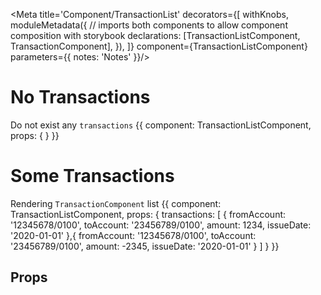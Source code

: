 
<Meta title='Component/TransactionList'
decorators={[
  withKnobs,
  moduleMetadata({
      // imports both components to allow component composition with storybook
      declarations: [TransactionListComponent, TransactionComponent],
    }),
]}
component={TransactionListComponent}
parameters={{
  notes: 'Notes'
}}/>

# No Transactions
Do not exist any `transactions`
<Preview>
  <Story name='No Transaction' height='60px'>
    {{
      component: TransactionListComponent,
      props: {
      }
    }}
  </Story>
</Preview>

# Some Transactions
Rendering `TransactionComponent` list
<Preview>
  <Story name='Some Transactions' height='100px'>
      {{
        component: TransactionListComponent,
        props: {
          transactions: [
            {
              fromAccount: '12345678/0100',
              toAccount: '23456789/0100',
              amount: 1234,
              issueDate: '2020-01-01'
            },{
              fromAccount: '12345678/0100',
              toAccount: '23456789/0100',
              amount: -2345,
              issueDate: '2020-01-01'
            }
          ]
        }
      }}
    </Story>
</Preview>


## Props

<Props of={TransactionListComponent} />
